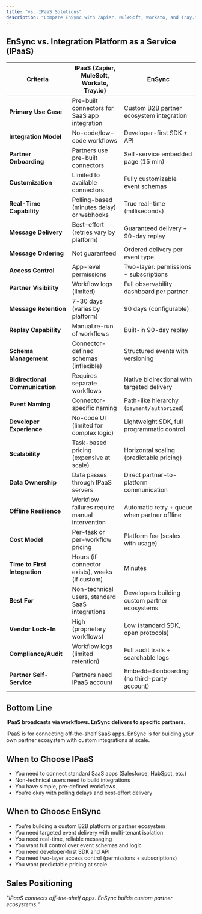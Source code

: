 ```yaml
---
title: "vs. IPaaS Solutions"
description: "Compare EnSync with Zapier, MuleSoft, Workato, and Tray.io"
---
```


## EnSync vs. Integration Platform as a Service (IPaaS)

| **Criteria** | **IPaaS (Zapier, MuleSoft, Workato, Tray.io)** | **EnSync** |
|-------------|----------------------------------------------|------------|
| **Primary Use Case** | Pre-built connectors for SaaS app integration | Custom B2B partner ecosystem integration |
| **Integration Model** | No-code/low-code workflows | Developer-first SDK + API |
| **Partner Onboarding** | Partners use pre-built connectors | Self-service embedded page (15 min) |
| **Customization** | Limited to available connectors | Fully customizable event schemas |
| **Real-Time Capability** | Polling-based (minutes delay) or webhooks | True real-time (milliseconds) |
| **Message Delivery** | Best-effort (retries vary by platform) | Guaranteed delivery + 90-day replay |
| **Message Ordering** | Not guaranteed | Ordered delivery per event type |
| **Access Control** | App-level permissions | Two-layer: permissions + subscriptions |
| **Partner Visibility** | Workflow logs (limited) | Full observability dashboard per partner |
| **Message Retention** | 7-30 days (varies by platform) | 90 days (configurable) |
| **Replay Capability** | Manual re-run of workflows | Built-in 90-day replay |
| **Schema Management** | Connector-defined schemas (inflexible) | Structured events with versioning |
| **Bidirectional Communication** | Requires separate workflows | Native bidirectional with targeted delivery |
| **Event Naming** | Connector-specific naming | Path-like hierarchy (`payment/authorized`) |
| **Developer Experience** | No-code UI (limited for complex logic) | Lightweight SDK, full programmatic control |
| **Scalability** | Task-based pricing (expensive at scale) | Horizontal scaling (predictable pricing) |
| **Data Ownership** | Data passes through IPaaS servers | Direct partner-to-platform communication |
| **Offline Resilience** | Workflow failures require manual intervention | Automatic retry + queue when partner offline |
| **Cost Model** | Per-task or per-workflow pricing | Platform fee (scales with usage) |
| **Time to First Integration** | Hours (if connector exists), weeks (if custom) | Minutes |
| **Best For** | Non-technical users, standard SaaS integrations | Developers building custom partner ecosystems |
| **Vendor Lock-In** | High (proprietary workflows) | Low (standard SDK, open protocols) |
| **Compliance/Audit** | Workflow logs (limited retention) | Full audit trails + searchable logs |
| **Partner Self-Service** | Partners need IPaaS account | Embedded onboarding (no third-party account) |

## Bottom Line

**IPaaS broadcasts via workflows. EnSync delivers to specific partners.**

IPaaS is for connecting off-the-shelf SaaS apps. EnSync is for building your own partner ecosystem with custom integrations at scale.

## When to Choose IPaaS

- You need to connect standard SaaS apps (Salesforce, HubSpot, etc.)
- Non-technical users need to build integrations
- You have simple, pre-defined workflows
- You're okay with polling delays and best-effort delivery

## When to Choose EnSync

- You're building a custom B2B platform or partner ecosystem
- You need targeted event delivery with multi-tenant isolation
- You need real-time, reliable messaging
- You want full control over event schemas and logic
- You need developer-first SDK and API
- You need two-layer access control (permissions + subscriptions)
- You want predictable pricing at scale

## Sales Positioning

*"IPaaS connects off-the-shelf apps. EnSync builds custom partner ecosystems."*
